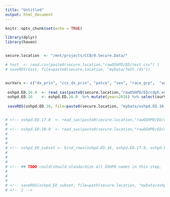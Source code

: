 ---
title: "Untitled"
output: html_document
---

```{r setup, include=FALSE}
knitr::opts_chunk$set(echo = TRUE)
```


```{r}
library(dplyr)
library(haven)


secure.location  <- "/mnt/projects/CCB/0.Secure.Data/"

```


```{r}

# test  <- read.csv(paste0(secure.location,"rawOSHPD/ED/test.csv") )
# saveRDS(test, file=paste0(secure.location, "myData/TeSt.rds"))


ourVars <- c("dx_prin", "ccs_dx_prin", "patco", "sex", "race_grp",  "agyrserv", "dispn", "payer") 
 
 oshpd.ED.16.0  <- read_sas(paste0(secure.location,"rawOSHPD/ED/cdph_ed_rln2016.sas7bdat") )
 oshpd.ED.16    <- oshpd.ED.16.0  %>% mutate(year=2016) %>% select(ourVars)
 
 saveRDS(oshpd.ED.16, file=paste0(secure.location, "myData/oshpd.ED.16.rds"))


# <!-- oshpd.ED.17.0  <- read_sas(paste0(secure.location,"rawOSHPD/ED/cdph_ed_ssn2017.sas7bdat") )  %>% mutate(year=2017) %>% select(ourVars) -->
# 
# <!-- oshpd.ED.18.0  <- read_sas(paste0(secure.location,"rawOSHPD/ED/cdph_ed_ssn2018.sas7bdat") )  %>% mutate(year=2018) %>% select(ourVars) ## SSN! -->
# 
# 
# 
# <!-- oshpd_ED_subset <- bind_rows(oshpd.ED.16, oshpd.ED.17.0, oshpd.ED.18.0) -->
# 
# 
# 
# <!-- ## TODO could/should standardize all OSHPD names in this step,  eg  countyCode = patco -->
# 
# 
# 
# <!-- saveRDS(oshpd_ED_subset, file=path(secure.location, "myData/oshpd_ED_subset.rds")) -->
# <!-- } -->


```








